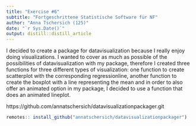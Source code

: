 ```yaml
---
title: "Exercise #6"
subtitle: "Fortgeschrittene Statistische Software für NF"
author: "Anna Tschersich (125)"
date: "`r Sys.Date()`"
output: distill::distill_article
---
```


I decided to create a package for datavisualization because I really enjoy doing visualizations. I wanted to cover as much as possible of the possibilities of datavisualization with my package, therefore I created three functions for three different types of visualization: one function to create scatterplot with the corresponding regressionline, another function to create the boxplot with a line representing the mean and in order to also offer an animated option in my package, I decided to use a function that does an animated lineplot.

https://github.com/annatschersich/datavisualizationpackager.git
```r
remotes:: install_github("annatschersich/datavisualizationpackager")
```

